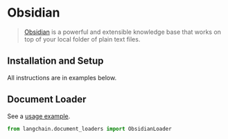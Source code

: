 # Obsidian

>[Obsidian](https://obsidian.md/) is a powerful and extensible knowledge base
that works on top of your local folder of plain text files.

## Installation and Setup

All instructions are in examples below.

## Document Loader


See a [usage example](/docs/modules/data_connection/document_loaders/integrations/obsidian).


```python
from langchain.document_loaders import ObsidianLoader
```

